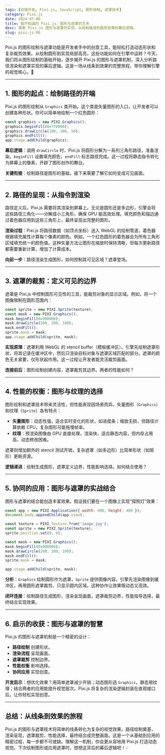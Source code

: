 ```yaml
---
tags: [前端开发, Pixi.js, JavaScript, 图形绘制, 遮罩技术]
category: Pixi.js
date: 2024-07-06
title: 我不知道的 Pixi.js：图形与遮罩的艺术
desc: 探索 Pixi.js 图形与遮罩的实现，从绘制路径到裁剪效果的幕后逻辑。
slug: pixi-js-06
---
```



Pixi.js 的图形绘制与遮罩功能是开发者手中的创意工具，能轻松打造动态形状和复杂裁剪效果。从绘制圆形到实现局部高亮，这些功能如何在引擎中运转？今天，我们将从图形绘制的基础开始，逐步揭开 Pixi.js 的图形与遮罩机制，深入分析路径渲染和遮罩实现的幕后逻辑。这是一场从线条到效果的完整旅程，带你理解引擎的视觉核心。🚀


---

## 1. 图形的起点：绘制路径的开端

Pixi.js 的图形绘制从 `Graphics` 类开始。这个类是矢量图形的入口，让开发者可以创建各种形状。你可以简单地绘制一个红色圆形：

```javascript
const graphics = new PIXI.Graphics();
graphics.beginFill(0xff0000);
graphics.drawCircle(100, 100, 50);
graphics.endFill();
app.stage.addChild(graphics);
```

**幕后逻辑**：调用 `drawCircle` 时，Pixi.js 将圆形分解为一系列三角形路径，准备渲染。`beginFill` 设置填充颜色，`endFill` 标志路径完成。这一过程将静态指令转化为屏幕上的像素，开辟了图形创作的舞台。

**关键衔接**：绘制路径是图形的基础，接下来需要了解它如何变成可见画面。

---

## 2. 路径的呈现：从指令到渲染

路径定义后，Pixi.js 需要将其渲染到屏幕上。无论是圆形还是多边形，引擎会将这些路径三角化——分解成小三角形，确保 GPU 能高效处理。填充颜色和描边通过着色器应用到这些三角形上，最终呈现出完整的图形。

**渲染过程**：Pixi.js 将路径数据（如顶点坐标）送入 WebGL 的绘制管道，着色器根据填充属性计算每个像素的颜色。例如，一个红色圆形的着色器会为所有三角形区域填充统一的颜色值。这种矢量方法让图形在缩放时保持清晰，但每次更新路径都需要重新计算，增加了计算成本。

**向前一步**：路径渲染生成图形，如何控制其可见区域？遮罩登场。

---

## 3. 遮罩的裁剪：定义可见的边界

遮罩是 Pixi.js 中控制图形可见性的工具，能裁剪对象的显示区域。例如，将一个图像限制在圆形范围内：

```javascript
const sprite = new PIXI.Sprite(texture);
const mask = new PIXI.Graphics();
mask.beginFill(0x000000);
mask.drawCircle(200, 200, 100);
mask.endFill();
sprite.mask = mask;
app.stage.addChild(sprite, mask);
```

**实现原理**：遮罩利用 WebGL 的 stencil buffer（模板缓冲区）。引擎先绘制遮罩形状，将其记录在缓冲区中，然后只渲染目标对象与遮罩区域匹配的部分。遮罩的颜色无关紧要，仅形状起作用。这一过程让开发者能灵活裁剪画面。

**连接前后**：图形绘制创建内容，遮罩裁剪其边界。两者的性能如何？

---

## 4. 性能的权衡：图形与纹理的选择

图形绘制和遮罩技术带来灵活性，但性能表现因场景而异。矢量图形（`Graphics`）和纹理（`Sprite`）各有特点：

- **矢量图形**：动态性强，适合实时变化的形状，如进度条；缩放无损，但路径计算依赖 CPU，复杂图形可能拖慢帧率。  
- **纹理**：预渲染图像由 GPU 直接处理，渲染快，适合静态内容，但内存占用高，动态修改困难。  

遮罩则增加额外的 stencil 测试开销，复杂遮罩（如多边形）比简单形状（如矩形）更耗资源。

**逻辑递进**：绘制生成图形，遮罩定义边界，性能影响选择。如何结合使用？

---

## 5. 协同的应用：图形与遮罩的实战结合

图形与遮罩的结合能创造丰富效果。假设我们要在一个图像上实现“探照灯”效果：

```javascript
const app = new PIXI.Application({ width: 400, height: 400 });
document.body.appendChild(app.view);

const texture = PIXI.Texture.from('image.jpg');
const sprite = new PIXI.Sprite(texture);
sprite.position.set(0, 0);

const mask = new PIXI.Graphics();
mask.beginFill(0x000000);
mask.drawCircle(200, 200, 100);
mask.endFill();
sprite.mask = mask;

app.stage.addChild(sprite, mask);
```

**分析**：`Graphics` 绘制圆形作为遮罩，`Sprite` 提供图像内容。引擎先渲染图像到缓冲区，再用圆形遮罩裁剪，只显示圆内区域。这种协作让效果既动态又高效。

**闭环连接**：绘制路径生成图形，渲染呈现画面，遮罩裁剪边界，性能指导选择，最终结合实现效果。

---

## 6. 启示的收获：图形与遮罩的智慧

Pixi.js 的图形与遮罩机制是一个精密的设计：
- **路径绘制** 创建形状。
- **渲染流程** 呈现画面。
- **遮罩裁剪** 控制边界。
- **性能权衡** 影响选择。
- **协同应用** 实现创意。

**开发启示**：想优化效果？用简单遮罩减少开销；动态图形选 `Graphics`，静态用纹理；结合两者的应用能提升视觉层次。Pixi.js 将复杂的渲染逻辑封装在直观接口后，让你轻松实现创意。

---

## 总结：从线条到效果的旅程

Pixi.js 的图形与遮罩技术将简单的线条转化为复杂的视觉效果。路径绘制奠基，渲染呈现，遮罩裁剪，性能选择，最终结合成完整画面。这是一个从基础到应用的精密过程，每一步都不可或缺。理解这一机制，你会更从容地用 Pixi.js 打造动态视觉。下次绘制图形或应用遮罩时，想想这背后的幕后逻辑吧！💡
